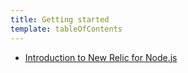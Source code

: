 ```yaml
---
title: Getting started
template: tableOfContents
---
```


* [Introduction to New Relic for Node.js](/docs/agents/nodejs-agent/getting-started/introduction-new-relic-nodejs)
